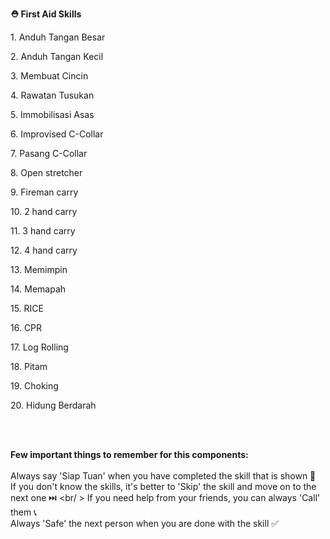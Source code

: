 
<GuideHeader id="22" />

**⛑️ First Aid Skills**
<br/>
<p className="">1.⁠ ⁠Anduh Tangan Besar</p>
<p className="">2.⁠ ⁠Anduh Tangan Kecil</p>
<p className="">3.⁠ ⁠Membuat Cincin</p>
<p className="">4.⁠ ⁠Rawatan Tusukan</p>
<p className="">5.⁠ ⁠Immobilisasi Asas</p>
<p className="">6.⁠ ⁠Improvised C-Collar</p>
<p className="">7.⁠ ⁠Pasang C-Collar</p>
<p className="">8.⁠ ⁠Open stretcher</p>
<p className="">9.⁠ ⁠Fireman carry</p>
<p className="">10.⁠ ⁠2 hand carry</p>
<p className="">11.⁠ ⁠3 hand carry</p>
<p className="">12.⁠ ⁠4 hand carry</p>
<p className="">13.⁠ ⁠Memimpin</p>
<p className="">14.⁠ ⁠Memapah</p>
<p className="">15.⁠ ⁠⁠RICE </p>
<p className="">16.⁠ ⁠⁠CPR</p>

<p className="">17.⁠ ⁠Log Rolling</p>
<p className="">18.⁠ ⁠Pitam</p>
<p className="">19.⁠ ⁠Choking</p>
<p className="">20.⁠ ⁠Hidung Berdarah</p>

<br/><br/>

<b>Few important things to remember for this components:</b>
<br/><br/>
Always say 'Siap Tuan' when you have completed the skill that is shown 🫡
<br/>
If you don't know the skills, it's better to 'Skip' the skill and move on to the next one ⏭️
<br/ >
If you need help from your friends, you can always 'Call' them 📞
<br />
Always 'Safe' the next person when you are done with the skill ✅